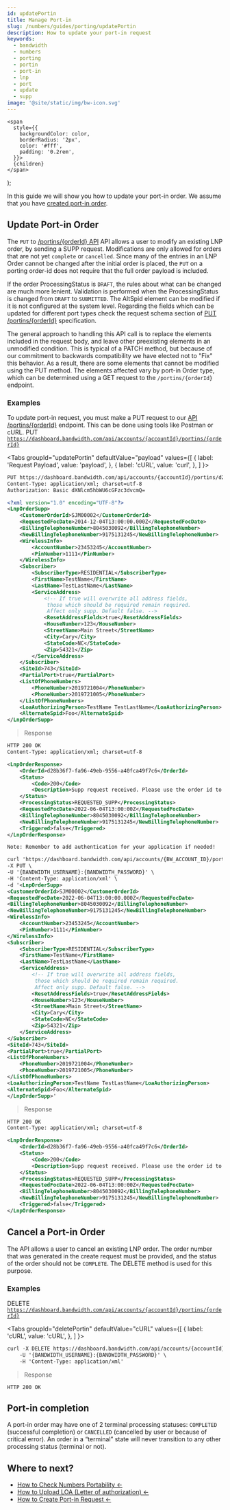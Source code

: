 ```yaml
---
id: updatePortin
title: Manage Port-in
slug: /numbers/guides/porting/updatePortin
description: How to update your port-in request
keywords:
  - bandwidth
  - numbers
  - porting
  - portin
  - port-in
  - lnp
  - port
  - update
  - supp
image: '@site/static/img/bw-icon.svg'
---
```




    <span
      style={{
        backgroundColor: color,
        borderRadius: '2px',
        color: '#fff',
        padding: '0.2rem',
      }}>
      {children}
    </span>
  );

In this guide we will show you how to update your port-in order. We assume that you have [created port-in order](/docs/numbers/guides/porting/updatePortin).

## Update Port-in Order

The <code class="put">PUT</code> to [/portins/{orderId} API](/apis/numbers/#operation/UpdatePortin) API allows a user to modify an existing LNP order, by sending a SUPP request. Modifications are only allowed for orders that are not yet `complete` or `cancelled`. Since many of the entries in an LNP Order cannot be changed after the initial order is placed, the ```PUT``` on a porting order-id does not require that the full order payload is included.

If the order ProcessingStatus is `DRAFT`, the rules about what can be changed are much more lenient. Validation is performed when the ProcessingStatus is changed from `DRAFT` to `SUBMITTED`. The AltSpid element can be modified if it is not configured at the system level.
Regarding the fields which can be updated for different port types check the request schema section of [PUT /portins/{orderId}](/apis/numbers/#operation/UpdatePortin) specification.

The general approach to handling this API call is to replace the elements included in the request body, and leave other preexisting elements in an unmodified condition. This is typical of a PATCH method, but because of our commitment to backwards compatibility we have elected not to "Fix" this behavior. As a result, there are some elements that cannot be modified using the <Highlight color="#9a59c5">PUT</Highlight> method. The elements affected vary by port-in Order type, which can be determined using a <Highlight color="#00bf8c">GET</Highlight> request to the `/portins/{orderId}` endpoint.

### Examples
To update port-in request, you must make a <Highlight color="#9a59c5">PUT</Highlight> request to our [API /portins/{orderId}](/apis/numbers/#operation/UpdatePortin) endpoint. This can be done using tools like Postman or cURL.
<Highlight color="#9a59c5">PUT</Highlight> <code>https://dashboard.bandwidth.com/api/accounts/{accountId}/portins/{orderId}</code>

<Tabs
    groupId="updatePortin"
    defaultValue="payload"
    values={[
        { label: 'Request Payload', value: 'payload', },
        { label: 'cURL', value: 'curl', },
    ]
    }>
<TabItem value="payload">

```xml
PUT https://dashboard.bandwidth.com/api/accounts/{accountId}/portins/d28b36f7-fa96-49eb-9556-a40fca49f7c6 HTTP/1.1
Content-Type: application/xml; charset=utf-8
Authorization: Basic dXNlcm5hbWU6cGFzc3dvcmQ=

<?xml version="1.0" encoding="UTF-8"?>
<LnpOrderSupp>
    <CustomerOrderId>SJM00002</CustomerOrderId>
    <RequestedFocDate>2014-12-04T13:00:00.000Z</RequestedFocDate>
    <BillingTelephoneNumber>8045030092</BillingTelephoneNumber>
    <NewBillingTelephoneNumber>9175131245</NewBillingTelephoneNumber>
    <WirelessInfo>
        <AccountNumber>23453245</AccountNumber>
        <PinNumber>1111</PinNumber>
    </WirelessInfo>
    <Subscriber>
        <SubscriberType>RESIDENTIAL</SubscriberType>
        <FirstName>TestName</FirstName>
        <LastName>TestLastName</LastName>
        <ServiceAddress>
            <!-- If true will overwrite all address fields,
             those which should be required remain required.
             Affect only supp. Default false. -->
            <ResetAddressFields>true</ResetAddressFields>
            <HouseNumber>123</HouseNumber>
            <StreetName>Main Street</StreetName>
            <City>Cary</City>
            <StateCode>NC</StateCode>
            <Zip>54321</Zip>
        </ServiceAddress>
    </Subscriber>
    <SiteId>743</SiteId>
    <PartialPort>true</PartialPort>
    <ListOfPhoneNumbers>
        <PhoneNumber>2019721004</PhoneNumber>
        <PhoneNumber>2019721005</PhoneNumber>
    </ListOfPhoneNumbers>
    <LoaAuthorizingPerson>TestName TestLastName</LoaAuthorizingPerson>
    <AlternateSpid>Foo</AlternateSpid>
</LnpOrderSupp>
```

> Response

```xml
HTTP 200 OK
Content-Type: application/xml; charset=utf-8

<LnpOrderResponse>
    <OrderId>d28b36f7-fa96-49eb-9556-a40fca49f7c6</OrderId>
    <Status>
        <Code>200</Code>
        <Description>Supp request received. Please use the order id to check the status of your order later.</Description>
    </Status>
    <ProcessingStatus>REQUESTED_SUPP</ProcessingStatus>
    <RequestedFocDate>2022-06-04T13:00:00Z</RequestedFocDate>
    <BillingTelephoneNumber>8045030092</BillingTelephoneNumber>
    <NewBillingTelephoneNumber>9175131245</NewBillingTelephoneNumber>
    <Triggered>false</Triggered>
</LnpOrderResponse>
```

</TabItem>
<TabItem value="curl">

```xml
Note: Remember to add authentication for your application if needed!

curl 'https://dashboard.bandwidth.com/api/accounts/{BW_ACCOUNT_ID}/portins/d28b36f7-fa96-49eb-9556-a40fca49f7c6' \
-X PUT \
-U '{BANDWIDTH_USERNAME}:{BANDWIDTH_PASSWORD}' \
-H 'Content-Type: application/xml' \
-d '<LnpOrderSupp>
<CustomerOrderId>SJM00002</CustomerOrderId>
<RequestedFocDate>2022-06-04T13:00:00.000Z</RequestedFocDate>
<BillingTelephoneNumber>8045030092</BillingTelephoneNumber>
<NewBillingTelephoneNumber>9175131245</NewBillingTelephoneNumber>
<WirelessInfo>
    <AccountNumber>23453245</AccountNumber>
    <PinNumber>1111</PinNumber>
</WirelessInfo>
<Subscriber>
    <SubscriberType>RESIDENTIAL</SubscriberType>
    <FirstName>TestName</FirstName>
    <LastName>TestLastName</LastName>
    <ServiceAddress>
        <!-- If true will overwrite all address fields,
         those which should be required remain required.
         Affect only supp. Default false. -->
        <ResetAddressFields>true</ResetAddressFields>
        <HouseNumber>123</HouseNumber>
        <StreetName>Main Street</StreetName>
        <City>Cary</City>
        <StateCode>NC</StateCode>
        <Zip>54321</Zip>
    </ServiceAddress>
</Subscriber>
<SiteId>743</SiteId>
<PartialPort>true</PartialPort>
<ListOfPhoneNumbers>
    <PhoneNumber>2019721004</PhoneNumber>
    <PhoneNumber>2019721005</PhoneNumber>
</ListOfPhoneNumbers>
<LoaAuthorizingPerson>TestName TestLastName</LoaAuthorizingPerson>
<AlternateSpid>Foo</AlternateSpid>
</LnpOrderSupp>'
```

> Response

```xml
HTTP 200 OK
Content-Type: application/xml; charset=utf-8

<LnpOrderResponse>
    <OrderId>d28b36f7-fa96-49eb-9556-a40fca49f7c6</OrderId>
    <Status>
        <Code>200</Code>
        <Description>Supp request received. Please use the order id to check the status of your order later.</Description>
    </Status>
    <ProcessingStatus>REQUESTED_SUPP</ProcessingStatus>
    <RequestedFocDate>2022-06-04T13:00:00Z</RequestedFocDate>
    <BillingTelephoneNumber>8045030092</BillingTelephoneNumber>
    <NewBillingTelephoneNumber>9175131245</NewBillingTelephoneNumber>
    <Triggered>false</Triggered>
</LnpOrderResponse>
```

</TabItem>
</Tabs>

## Cancel a Port-in Order

The API allows a user to cancel an existing LNP order. The order number that was generated in the create request must be provided, and the status of the order should not be ```COMPLETE```. The <Highlight color="#ff6f47">DELETE</Highlight> method is used for this purpose.

### Examples
<Highlight color="#ff6f47">DELETE</Highlight> <code>https://dashboard.bandwidth.com/api/accounts/{accountId}/portins/{orderId}</code>

<Tabs
    groupId="deletePortin"
    defaultValue="cURL"
    values={[
        { label: 'cURL', value: 'cURL', },
    ]
    }>
<TabItem value="cURL">

```xml
curl -X DELETE https://dashboard.bandwidth.com/api/accounts/{accountId}/portins/d28b36f7-fa96-49eb-9556-a40fca49f7c6 \
    -U '{BANDWIDTH_USERNAME}:{BANDWIDTH_PASSWORD}' \
    -H 'Content-Type: application/xml'
```

> Response

```http
HTTP 200 OK
```

</TabItem>
</Tabs>

## Port-in completion

A port-in order may have one of 2 terminal processing statuses: ```COMPLETED``` (successful completion) or ```CANCELLED``` (cancelled by user or because of critical error). An order in a “terminal” state will never transition to any other processing status (terminal or not).

## Where to next?

- [How to Check Numbers Portability ←](/docs/numbers/guides/porting/lnpChecker)
- [How to Upload LOA (Letter of authorization) ←](/docs/numbers/guides/porting/loaUpload)
- [How to Create Port-in Request ←](/docs/numbers/guides/porting/portingNumbers)

